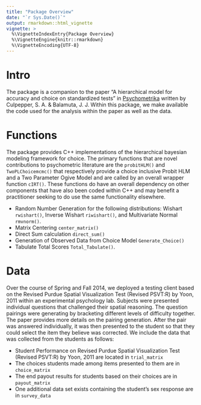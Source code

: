 ```yaml
---
title: "Package Overview"
date: "`r Sys.Date()`"
output: rmarkdown::html_vignette
vignette: >
  %\VignetteIndexEntry{Package Overview}
  %\VignetteEngine{knitr::rmarkdown}
  %\VignetteEncoding{UTF-8}
---
```


# Intro

The package is a companion to the paper "A hierarchical model for accuracy and choice on standardized tests" in [Psychometrika](http://link.springer.com/article/10.1007/s11336-015-9484-7) written by Culpepper, S. A. & Balamuta, J. J. Within this package, we make available the code used for the analysis within the paper as well as the data. 

# Functions

The package provides C++ implementations of the hierarchical bayesian modeling framework for choice. The primary functions that are novel contributions to psychometric literature are the `probitHLM()` and `TwoPLChoicemcmc()` that respectively provide a choice inclusive Probit HLM and a Two Parameter Ogive Model and are called by an overall wrapper function `cIRT()`. These functions do have an overall dependency on other components that have also been coded within C++ and may benefit a practitioner seeking to do use the same functionality elsewhere.

* Random Number Generation for the following distributions: Wishart `rwishart()`, Inverse Wishart `riwishart()`, and Multivariate Normal `rmvnorm()`.
* Matrix Centering `center_matrix()`
* Direct Sum calculation `direct_sum()`
* Generation of Observed Data from Choice Model `Generate_Choice()`
* Tabulate Total Scores `Total_Tabulate()`.

# Data

Over the course of Spring and Fall 2014, we deployed a testing client based on the Revised Purdue Spatial Visualization Test (Revised PSVT:R) by Yoon, 2011 within an experimental psychology lab. Subjects were presented individual questions that challenged their spatial reasoning. The question pairings were generating by bracketing different levels of difficulty together. The paper provides more details on the pairing generation. After the pair was answered individually, it was then presented to the student so that they could select the item they believe was corrected. We include the data that was collected from the students as follows:

* Student Performance on Revised Purdue Spatial Visualization Test (Revised PSVT:R) by Yoon, 2011 are located in `trial_matrix`
* The choices students made among items presented to them are in `choice_matrix`
* The end payout results for students based on their choices are in `payout_matrix`
* One additional data set exists containing the student's sex response are in `survey_data`